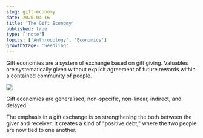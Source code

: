 ```yaml
---
slug: gift-economy
date: 2020-04-16
title: 'The Gift Economy'
published: true
type: ['note']
topics: ['Anthropology', 'Economics']
growthStage: 'Seedling'
---
```


Gift economies are a system of exchange based on gift giving. Valuables are systematically given without explicit agreement of future rewards within a contained community of people.

<Image src="https://res.cloudinary.com/dg3gyk0gu/image/upload/v1589328834/maggieappleton.com/notes/gift-economy.jpg" />

Gift economies are generalised, non-specific, non-linear, indirect, and delayed.

The emphasis in a gift exchange is on strengthening the both between the giver and receiver. It creates a kind of "positive debt," where the two people are now tied to one another.